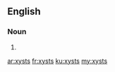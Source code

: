 ==English==

===Noun===
{{head|en|plural}}

# {{plural of|xyst|lang=en|nocat=1}}

[[ar:xysts]]
[[fr:xysts]]
[[ku:xysts]]
[[my:xysts]]